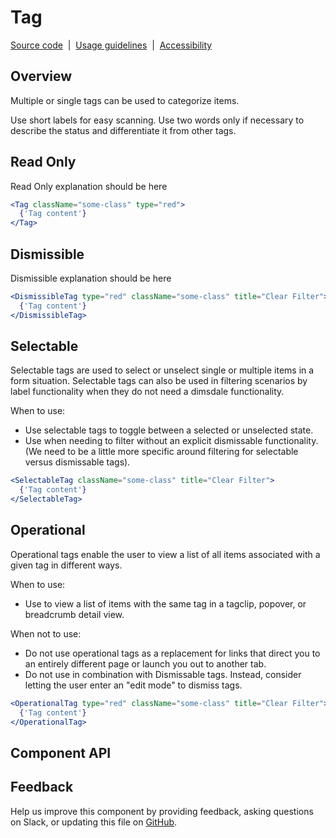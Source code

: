 
# Tag

[Source code](https://github.com/carbon-design-system/carbon/tree/main/packages/react/src/components/Tag)
&nbsp;|&nbsp;
[Usage guidelines](https://www.carbondesignsystem.com/components/tag/usage)
&nbsp;|&nbsp;
[Accessibility](https://www.carbondesignsystem.com/components/tag/accessibility)

## Overview

Multiple or single tags can be used to categorize items.

Use short labels for easy scanning. Use two words only if necessary to describe
the status and differentiate it from other tags.

## Read Only

Read Only explanation should be here

<Canvas>
  <Story of={TagStories.ReadOnly} />
</Canvas>

```jsx
<Tag className="some-class" type="red">
  {'Tag content'}
</Tag>
```

## Dismissible

Dismissible explanation should be here

<Canvas>
  <Story of={TagStories.Dismissible} />
</Canvas>

```jsx
<DismissibleTag type="red" className="some-class" title="Clear Filter">
  {'Tag content'}
</DismissibleTag>
```

## Selectable

Selectable tags are used to select or unselect single or multiple items in a
form situation. Selectable tags can also be used in filtering scenarios by label
functionality when they do not need a dimsdale functionality.

When to use:

- Use selectable tags to toggle between a selected or unselected state.
- Use when needing to filter without an explicit dismissable functionality. (We
  need to be a little more specific around filtering for selectable versus
  dismissable tags).

<Canvas>
  <Story of={TagStories.Selectable} />
</Canvas>

```jsx
<SelectableTag className="some-class" title="Clear Filter">
  {'Tag content'}
</SelectableTag>
```

## Operational

Operational tags enable the user to view a list of all items associated with a
given tag in different ways.

When to use:

- Use to view a list of items with the same tag in a tagclip, popover, or
  breadcrumb detail view.

When not to use:

- Do not use operational tags as a replacement for links that direct you to an
  entirely different page or launch you out to another tab.
- Do not use in combination with Dismissable tags. Instead, consider letting the
  user enter an "edit mode" to dismiss tags.

<Canvas>
  <Story of={TagStories.Operational} />
</Canvas>

```jsx
<OperationalTag type="red" className="some-class" title="Clear Filter">
  {'Tag content'}
</OperationalTag>
```

## Component API

<ArgsTable />

## Feedback

Help us improve this component by providing feedback, asking questions on Slack,
or updating this file on
[GitHub](https://github.com/carbon-design-system/carbon/edit/main/packages/react/src/components/Tag/Tag.mdx).

```

```
